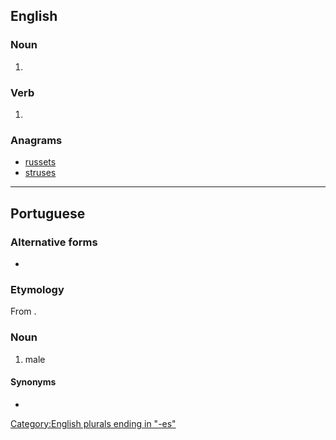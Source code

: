 ==English==

===Noun===
{{head|en|noun plural form}}

# {{plural of|truss|lang=en}}

===Verb===
{{head|en|verb form}}

# {{en-third-person singular of|truss}}

===Anagrams===
* [[russets#English|russets]]
* [[struses#English|struses]]

[[Category:English plurals ending in "-es"]]

----

==Portuguese==

===Alternative forms===
* {{l|pt|trusse}}

===Etymology===
From {{etyl|fr|pt}} {{m|fr|trousse}}.

===Noun===
{{pt-noun|f-p}}

# {{lb|pt|Portugal}} male {{l|en|underpants}}

====Synonyms====
* {{l|pt|cuecas}}

{{topics|pt|Clothing}}